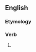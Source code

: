 ==English==

===Etymology===
{{suffix|en|expect|eth|nocat=1}}

===Verb===
{{head|en|verb form}}

# {{en-archaic third-person singular of|expect}}